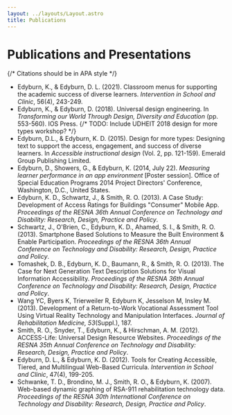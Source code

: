 ```yaml
---
layout: ../layouts/Layout.astro
title: Publications
---
```


# Publications and Presentations

{/* Citations should be in APA style */}

- Edyburn, K., & Edyburn, D. L. (2021). Classroom menus for supporting the academic success of diverse learners. _Intervention in School and Clinic_, 56(4), 243-249.
- Edyburn, K., & Edyburn, D. (2018). Universal design engineering. In _Transforming our World Through Design, Diversity and Education_ (pp. 553-560). IOS Press.
  {/* TODO: Include UDHEIT 2018 design for more types workshop? */}
- Edyburn, D.L., & Edyburn, K. D. (2015). Design for more types: Designing text to support the access, engagement, and success of diverse learners. In _Accessible instructional design_ (Vol. 2, pp. 121-159). Emerald Group Publishing Limited.
- Edyburn, D., Showers, G., & Edyburn, K. (2014, July 22). _Measuring learner performance in an app environment_ [Poster session]. Office of Special Education Programs 2014 Project Directors' Conference, Washington, D.C., United States.
- Edyburn, K. D., Schwartz, J., & Smith, R. O. (2013). A Case Study: Development of Access Ratings for Buildings "Consumer" Mobile App. _Proceedings of the RESNA 36th Annual Conference on Technology and Disability: Research, Design, Practice and Policy_.
- Schwartz, J., O'Brien, C., Edyburn, K. D., Ahamed, S. I., & Smith, R. O. (2013). Smartphone Based Solutions to Measure the Built Environment & Enable Participation. _Proceedings of the RESNA 36th Annual Conference on Technology and Disability: Research, Design, Practice and Policy_.
- Tomashek, D. B., Edyburn, K. D., Baumann, R., & Smith, R. O. (2013). The Case for Next Generation Text Description Solutions for Visual Information Accessibility. _Proceedings of the RESNA 36th Annual Conference on Technology and Disability: Research, Design, Practice and Policy_.
- Wang YC, Byers K, Trierweiler R, Edyburn K, Jesselson M, Insley M. (2013). Development of a Return-to-Work Vocational Assessment Tool Using Virtual Reality Technology and Manipulation Interfaces. _Journal of Rehabilitation Medicine, 53_(Suppl.), 187.
- Smith, R. O., Snyder, T., Edyburn, K., & Hirschman, A. M. (2012). ACCESS-Life: Universal Design Resource Websites. _Proceedings of the RESNA 35th Annual Conference on Technology and Disability: Research, Design, Practice and Policy_.
- Edyburn, D. L., & Edyburn, K. D. (2012). Tools for Creating Accessible, Tiered, and Multilingual Web-Based Curricula. _Intervention in School and Clinic_, 47(4), 199-205.
- Schwanke, T. D., Brondino, M. J., Smith, R. O., & Edyburn, K. (2007). Web-based dynamic graphing of RSA-911 rehabilitation technology data. _Proceedings of the RESNA 30th International Conference on Technology and Disability: Research, Design, Practice and Policy_.

